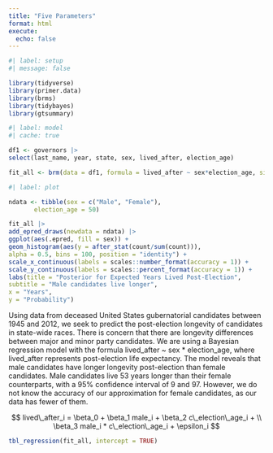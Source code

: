 ```yaml
---
title: "Five Parameters"
format: html
execute:
  echo: false
---
```


```r
#| label: setup
#| message: false

library(tidyverse)
library(primer.data)
library(brms)
library(tidybayes)
library(gtsummary)
```

```r
#| label: model
#| cache: true

df1 <- governors |>
select(last_name, year, state, sex, lived_after, election_age)

fit_all <- brm(data = df1, formula = lived_after ~ sex*election_age, silent = 2, refresh = 0, seed = 13)
```

```r
#| label: plot

ndata <- tibble(sex = c("Male", "Female"), 
       election_age = 50)

fit_all |>
add_epred_draws(newdata = ndata) |>
ggplot(aes(.epred, fill = sex)) +
geom_histogram(aes(y = after_stat(count/sum(count))),
alpha = 0.5, bins = 100, position = "identity") +
scale_x_continuous(labels = scales::number_format(accuracy = 1)) +
scale_y_continuous(labels = scales::percent_format(accuracy = 1)) +
labs(title = "Posterior for Expected Years Lived Post-Election",
subtitle = "Male candidates live longer",
x = "Years",
y = "Probability")
```

Using data from deceased United States gubernatorial candidates between 1945 and 2012, we seek to predict the post-election longevity of candidates in state-wide races. There is concern that there are longevity differences between major and minor party candidates. We are using a Bayesian regression model with the formula lived_after ~ sex * election_age, where lived_after represents post-election life expectancy. The model reveals that male candidates have longer longevity post-election than female candidates. Male candidates live 53 years longer than their female counterparts, with a 95% confidence interval of 9 and 97. However, we do not know the accuracy of our approximation for female candidates, as our data has fewer of them. 

$$ lived\_after_i =  \beta_0 + \beta_1 male_i + \beta_2 c\_election\_age_i + 
\\ \beta_3 male_i *  c\_election\_age_i + \epsilon_i $$

```r
tbl_regression(fit_all, intercept = TRUE)
```

